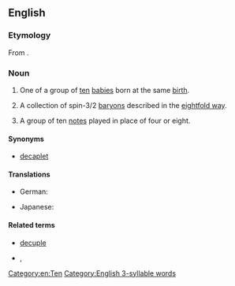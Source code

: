 {{also|décuplet}}
==English==

===Etymology===
From {{af|en|decuple|t1=[[multiply]] by [[ten]]|-et|t2=forming [[diminutive]]s}}.

===Noun===
{{en-noun}}

# One of a group of [[ten]] [[baby|babies]] born at the same [[birth]].
# {{lb|en|physics}} A collection of spin-3/2 [[baryon]]s described in the [[eightfold way]].
# {{lb|en|music}} A group of ten [[note]]s played in place of four or eight.

====Synonyms====
* [[decaplet]]

====Translations====
{{trans-top|one of ten babies born at the same birth}}
* German: {{t|de|Zehnling|m}}
{{trans-mid}}
* Japanese: {{t+|ja|十つ子|tr=totsugo|sc=Jpan}}
{{trans-bottom}}

====Related terms====
* [[decuple]]
* {{lb|en|set of 10 items}} {{l|en|decimate}}, {{l|en|decimal}}

[[Category:en:Ten]]
[[Category:English 3-syllable words]]